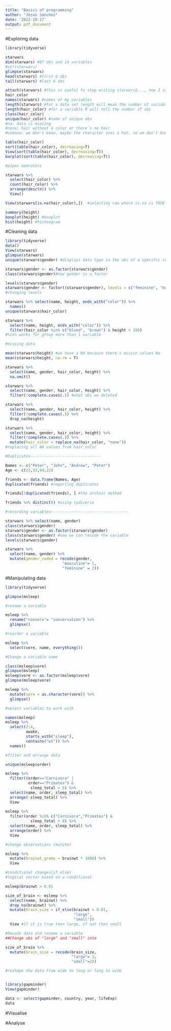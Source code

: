 ```yaml
---
title: "Basics of programming"
author: "Jesus Sanchez"
date: '2022-10-17'
output: pdf_document
---
```

#Exploring data 

```r
library(tidyverse)

starwars
dim(starwars) #87 obs and 14 variables 
#str(starwars)
glimpse(starwars)
head(starwars) #first 6 obs
tail(starwars) #last 6 obs

attach(starwars) #this is useful to stop writing starwars$..., now I can write any variable of starwars without specify in which data set I am working
hair_color
names(starwars) #names of my variables
length(starwars) #for a data set length will mean the number of variables
length(hair_color) #for a variable R will tell the number of obs
class(hair_color)
unique(hair_color) #name of unique obs 
#na: data is missing 
#none: hair without a color or there´s no hair
#unknow: we don't know, maybe the character uses a hat, so we don't know the color

table(hair_color)
sort(table(hair_color), decreasing=T)
View(sort(table(hair_color), decreasing=T)) 
barplot(sort(table(hair_color), decreasing=T))

#pipes operators

starwars %>% 
  select(hair_color) %>% 
  count(hair_color) %>% 
  arrange(desc(n)) %>% 
  View()

View(starwars[is.na(hair_color),])  #selecting row where is.na is TRUE

summary(height)
boxplot(height) #boxplot 
hist(height) #histeogram
```

#Cleaning data 

```r
library(tidyverse)
data()
View(starwars)
glimpse(starwars)
unique(starwars$gender) #displays data type in the obs of a specific column

starwars$gender <- as.factor(starwars$gender)
class(starwars$gender)#now gender is a factor

levels(starwars$gender)
starwars$gender <- factor((starwars$gender), levels = c("feminine", "masculine"))
#changing levels

starwars %>% select(name, height, ends_with("color")) %>% 
  names()
unique(starwars$hair_color)

starwars %>% 
  select(name, height, ends_with("color")) %>% 
  filter(hair_color %in% c("blond", "brown") & height < 180)
#%in% works for group more than 1 variable 

#missing data

mean(starwars$height) #we have a NA because there's missin values Na
mean(starwars$height, na.rm = T)

starwars %>% 
  select(name, gender, hair_color, height) %>% 
  na.omit()

starwars %>% 
  select(name, gender, hair_color, height) %>% 
  filter(!complete.cases(.)) #what obs we deleted

starwars %>% 
  select(name, gender, hair_color, height) %>% 
  filter(!complete.cases(.)) %>% 
  drop_na(height) 

starwars %>% 
  select(name, gender, hair_color, height) %>% 
  filter(!complete.cases(.)) %>% 
  mutate(hair_color = replace_na(hair_color, "none"))
#replacing all NA values from hair_color

#Duplicates-------------------------------

Names <- c("Peter", "John", "Andrew", "Peter")
Age <- c(22,33,44,22)

friends <- data.frame(Names, Age)
duplicated(friends) #reporting duplicates

friends[!duplicated(friends), ] #the archaic method 

friends %>% distinct() #using tydiverse

#recording variables----------------------------------

starwars %>% select(name, gender)
class(starwars$gender)
starwars$gender <- as.factor(starwars$gender)
class(starwars$gender) #now we can recode the variable
levels(starwars$gender)

starwars %>% 
  select(name, gender) %>% 
  mutate(gender_coded = recode(gender, 
                         "masculine"= 1,
                         "feminine" = 2))

```


#Manipulating data

```r
library(tidyverse)

glimpse(msleep)

#rename a variable

msleep %>%  
  rename("conserv"= "conservation") %>% 
  glimpse()

#reorder a variable 

msleep %>%  
  select(vore, name, everything())

#Change a variable name 

class(msleep$vore)
glimpse(msleep)
msleep$vore <- as.factor(msleep$vore)
glimpse(msleep$vore)

msleep %>%  
  mutate(vore = as.character(vore)) %>% 
  glimpse()

#select variables to work with

names(msleep)
msleep %>% 
  select(2:4,
         awake, 
         starts_with("sleep"),
         contains("wt")) %>% 
  names()

#filter and arrange data

unique(msleep$order)

msleep %>%  
  filter((order=="Carnivora" |
          order=="Primates") &
           sleep_total > 8) %>% 
  select(name, order, sleep_total) %>% 
  arrange(-sleep_total) %>% 
  View
  
msleep %>%  
  filter(order %in% c("Carnivora","Primates") &
           sleep_total > 8) %>% 
  select(name, order, sleep_total) %>% 
  arrange(order) %>% 
  View

#change observations (mutate) 

msleep %>% 
  mutate(brainwt_grams = brainwt * 1000) %>% 
  View

#conditional changes(if_else)
#logical vector based on a conditional 

msleep$brainwt > 0.01

size_of_brain <- msleep %>% 
  select(name, brainwt) %>% 
  drop_na(brainwt) %>% 
  mutate(brain_size = if_else(brainwt > 0.01, 
                              "large",
                              "small"))
  View #If it is true then large, if not then small

#Recode data and rename a variable 
##Change obs of "large" and "small" into 

size_of_brain %>%  
  mutate(brain_size = recode(brain_size, 
                             "large"= 1, 
                             "small"=2))

#reshape the data from wide to long or long to wide


library(gapminder)
View(gapminder)

data <- select(gapminder, country, year, lifeExp)
data


```


#Visualise

#Analyse







